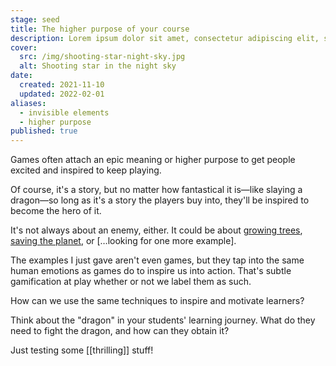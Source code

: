 ```yaml
---
stage: seed
title: The higher purpose of your course
description: Lorem ipsum dolor sit amet, consectetur adipiscing elit, sed do eiusmod tempor incididunt ut labore et dolore magna aliqua. Ut enim ad minim veniam.
cover:
  src: /img/shooting-star-night-sky.jpg
  alt: Shooting star in the night sky
date:
  created: 2021-11-10
  updated: 2022-02-01
aliases:
  - invisible elements
  - higher purpose
published: true
---
```


Games often attach an epic meaning or higher purpose to get people excited and inspired to keep playing.

Of course, it's a story, but no matter how fantastical it is—like slaying a dragon—so long as it's a story the players buy into, they'll be inspired to become the hero of it.

It's not always about an enemy, either. It could be about [growing trees](https://flora.appfinca.com/en/), [saving the planet](https://stripe.com/gb/climate), or […looking for one more example].

The examples I just gave aren't even games, but they tap into the same human emotions as games do to inspire us into action. That's subtle gamification at play whether or not we label them as such.

How can we use the same techniques to inspire and motivate learners?

Think about the "dragon" in your students' learning journey. What do they need to fight the dragon, and how can they obtain it?

Just testing some [[thrilling]] stuff!
